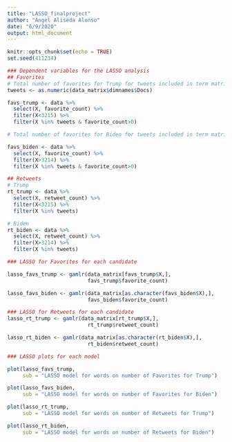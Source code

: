 ```yaml
---
title: "LASSO_finalproject"
author: "Angel Aliseda Alonso"
date: "6/9/2020"
output: html_document
---
```


```r
knitr::opts_chunk$set(echo = TRUE)
set.seed(411234)


```


```r

### Dependent variables for the LASSO analysis
## Favorites
# Total number of favorites for Trump for tweets included in term matrix
tweets <- as.numeric(data_matrix$dimnames$Docs)

favs_trump <- data %>% 
  select(X, favorite_count) %>% 
  filter(X<3215) %>% 
  filter(X %in% tweets & favorite_count>0)

# Total number of favorites for Biden for tweets included in term matrix

favs_biden <- data %>% 
  select(X, favorite_count) %>% 
  filter(X>3214) %>% 
  filter(X %in% tweets & favorite_count>0)

## Retweets
# Trump 
rt_trump <- data %>% 
  select(X, retweet_count) %>% 
  filter(X<3215) %>% 
  filter(X %in% tweets)

# Biden 
rt_biden <- data %>% 
  select(X, retweet_count) %>% 
  filter(X>3214) %>% 
  filter(X %in% tweets)

### LASSO for Favorites for each candidate

lasso_favs_trump <- gamlr(data_matrix[favs_trump$X,], 
                          favs_trump$favorite_count)

lasso_favs_biden <- gamlr(data_matrix[as.character(favs_biden$X),],
                          favs_biden$favorite_count)

### LASSO for Retweets for each candidate
lasso_rt_trump <- gamlr(data_matrix[rt_trump$X,], 
                          rt_trump$retweet_count)

lasso_rt_biden <- gamlr(data_matrix[as.character(rt_biden$X),],
                          rt_biden$retweet_count)

### LASSO plots for each model

plot(lasso_favs_trump,
     sub = "LASSO model for words on number of Favorites for Trump")

plot(lasso_favs_biden,
     sub = "LASSO model for words on number of Favorites for Biden")

plot(lasso_rt_trump,
     sub = "LASSO model for words on number of Retweets for Trump")

plot(lasso_rt_biden,
     sub = "LASSO model for words on number of Retweets for Biden")

```
